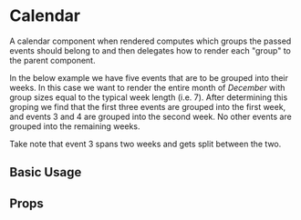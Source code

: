
# Calendar

A calendar component when rendered computes which groups the passed events
should belong to and then delegates how to render each "group" to the 
parent component. 

In the below example we have five events that are to be grouped into their 
weeks. In this case we want to render the entire month of *December* with group
sizes equal to the typical week length (i.e. 7). After determining this groping we
find that the first three events are grouped into the first week, and events 3 and 4 
are grouped into the second week. No other events are grouped into the remaining weeks. 

Take note that event 3 spans two weeks and gets split between the two. 

## Basic Usage

<Preview>
  <Story id="core-components-calendar--basic-usage" />
</Preview>

## Props

<Props />
